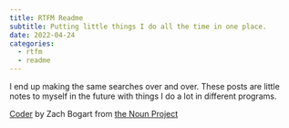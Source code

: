 ```yaml
---
title: RTFM Readme
subtitle: Putting little things I do all the time in one place.
date: 2022-04-24
categories:
  - rtfm
  - readme
---
```


I end up making the same searches over and over. These posts are little notes to myself in the future with things I do a lot in different programs. 

[Coder](https://thenounproject.com/browse/collection-icon/coders-154740/?p=1) by Zach Bogart from [the Noun Project](https://thenounproject.com/zachbogart)
